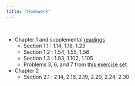 ```yaml
---
title: "Homework"
---
```


<br>

- Chapter 1 and supplemental [readings](readings.html)
  - Section 1.1 : 1.14, 1.18, 1.23 
  - Section 1.2 : 1.54, 1.55, 1.56
  - Section 1.3 : 1.93, 1.102, 1.105
  - Problems 3, 6, and 7 from [this exercise set](homework/exerciseA.pdf) 
- Chapter 2
  - Section 2.1 : 2.14, 2.16, 2.19, 2.20, 2.24, 2.30
